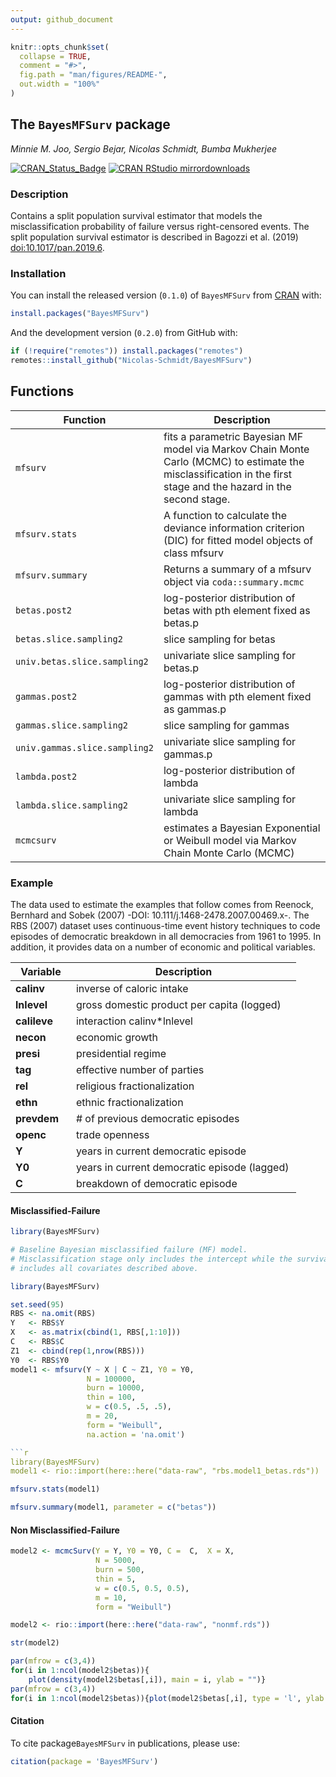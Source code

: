 ```yaml
---
output: github_document
---
```


<!-- README.md is generated from README.Rmd. Please edit that file -->

```r
knitr::opts_chunk$set(
  collapse = TRUE,
  comment = "#>",
  fig.path = "man/figures/README-",
  out.width = "100%"
)
```

## The `BayesMFSurv` package

_Minnie M. Joo, Sergio Bejar, Nicolas Schmidt, Bumba Mukherjee_

<!-- badges: start -->
[![CRAN\_Status\_Badge](https://www.r-pkg.org/badges/version/BayesMFSurv)](https://cran.r-project.org/package=BayesMFSurv)
[![CRAN RStudio mirrordownloads](https://cranlogs.r-pkg.org/badges/BayesMFSurv?color=brightgreen)](https://www.r-pkg.org/pkg/BayesMFSurv)
<!-- badges: end -->


### Description

Contains a split population survival estimator that models the misclassification probability of failure versus right-censored events. The split population survival estimator is described in Bagozzi et al. (2019) <doi:10.1017/pan.2019.6>.

### Installation

You can install the released version (`0.1.0`) of `BayesMFSurv` from [CRAN](https://cran.r-project.org/) with:

``` r
install.packages("BayesMFSurv")
```

And the development version (`0.2.0`) from GitHub with:

``` r
if (!require("remotes")) install.packages("remotes")
remotes::install_github("Nicolas-Schmidt/BayesMFSurv")
```

## Functions


| Function |Description |
| ----------------- | -------------------------------------------------------------- | 
|`mfsurv`|fits a parametric Bayesian MF model via Markov Chain Monte Carlo (MCMC) to estimate the misclassification in the first stage and the hazard in the second stage.|
|`mfsurv.stats`|A function to calculate the deviance information criterion (DIC) for fitted model objects of class mfsurv|
|`mfsurv.summary`|Returns a summary of a mfsurv object via `coda::summary.mcmc`|
|`betas.post2`|log-posterior distribution of betas with pth element fixed as betas.p|
|`betas.slice.sampling2`|slice sampling for betas|
|`univ.betas.slice.sampling2`|univariate slice sampling for betas.p|
|`gammas.post2`|log-posterior distribution of gammas with pth element fixed as gammas.p|
|`gammas.slice.sampling2`|slice sampling for gammas|
|`univ.gammas.slice.sampling2`|univariate slice sampling for gammas.p|
|`lambda.post2`|log-posterior distribution of lambda|
|`lambda.slice.sampling2`|univariate slice sampling for lambda|
|`mcmcsurv` | estimates a Bayesian Exponential or Weibull model via Markov Chain Monte Carlo (MCMC)




### Example


The data used to estimate the examples that follow comes from Reenock, Bernhard and Sobek (2007) -DOI: 10.111/j.1468-2478.2007.00469.x-.  The RBS (2007) dataset uses continuous-time event history techniques to code episodes of democratic breakdown in all democracies from 1961 to 1995.  In addition, it provides data on a number of economic and political variables. 

|Variable| Description|
| ----------------- | -------------------------------------------------------------- | 
|__calinv__|inverse of caloric intake|
|__lnlevel__|gross domestic product per capita (logged)|
|__calileve__|interaction calinv*lnlevel|
|__necon__|economic growth|
|__presi__|presidential regime|
|__tag__|effective number of parties|
|__rel__|religious fractionalization|
|__ethn__|ethnic fractionalization|
|__prevdem__|# of previous democratic episodes|
|__openc__|trade openness|
|__Y__|years in current democratic episode |
|__Y0__|years in current democratic episode (lagged)|
|__C__|breakdown of democratic episode|


#### Misclassified-Failure
```r
library(BayesMFSurv)

# Baseline Bayesian misclassified failure (MF) model. 
# Misclassification stage only includes the intercept while the survival stage 
# includes all covariates described above.  

library(BayesMFSurv)

set.seed(95)
RBS <- na.omit(RBS)
Y   <- RBS$Y
X   <- as.matrix(cbind(1, RBS[,1:10]))
C   <- RBS$C
Z1  <- cbind(rep(1,nrow(RBS)))
Y0  <- RBS$Y0
model1 <- mfsurv(Y ~ X | C ~ Z1, Y0 = Y0,
                 N = 100000,
                 burn = 10000,
                 thin = 100,
                 w = c(0.5, .5, .5),
                 m = 20,
                 form = "Weibull",
                 na.action = 'na.omit')

```r
library(BayesMFSurv)
model1 <- rio::import(here::here("data-raw", "rbs.model1_betas.rds"))
```

```r
mfsurv.stats(model1)

mfsurv.summary(model1, parameter = c("betas"))
```

#### Non Misclassified-Failure
```r
model2 <- mcmcSurv(Y = Y, Y0 = Y0, C =  C,  X = X, 
                   N = 5000, 
                   burn = 500, 
                   thin = 5, 
                   w = c(0.5, 0.5, 0.5),
                   m = 10, 
                   form = "Weibull")

```

```r
model2 <- rio::import(here::here("data-raw", "nonmf.rds"))
```
```r
str(model2)
```


```r
par(mfrow = c(3,4))
for(i in 1:ncol(model2$betas)){
    plot(density(model2$betas[,i]), main = i, ylab = "")}
par(mfrow = c(3,4))
for(i in 1:ncol(model2$betas)){plot(model2$betas[,i], type = 'l', ylab = "", xlab = "", main = i)}
```






#### Citation

To cite package`BayesMFSurv` in publications, please use:

```r
citation(package = 'BayesMFSurv')
```




